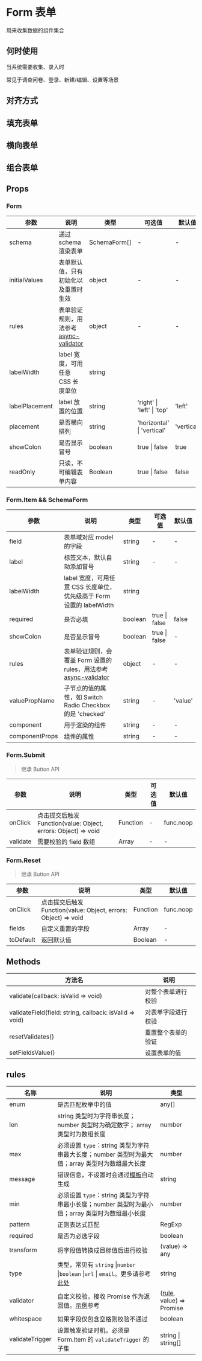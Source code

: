 # Form 表单

用来收集数据的组件集合

## 何时使用

当系统需要收集、录入时

常见于调查问卷、登录、新建/编辑、设置等场景

## 对齐方式


<DemoAlign />

## 填充表单


<DemoFillform />

## 横向表单


<DemoRow />

## 组合表单


<DemoSynthetic />

<!--  ## 双列表单


<DemoTwoCol />

## 表单验证


<DemoCheck /> -->

## Props

### Form

| 参数           | 说明                                                                                  | 类型         | 可选值                     | 默认值     |
| -------------- | ------------------------------------------------------------------------------------- | ------------ | -------------------------- | ---------- |
| schema         | 通过 schema 渲染表单                                                                  | SchemaForm[] | -                          | -          |
| initialValues  | 表单默认值，只有初始化以及重置时生效                                                  | object       | -                          | -          |
| rules          | 表单验证规则，用法参考 [async-validator](https://github.com/yiminghe/async-validator) | object       | -                          | -          |
| labelWidth     | label 宽度，可用任意 CSS 长度单位                                                     | string       |                            |
| labelPlacement | label 放置的位置                                                                      | string       | 'right' \| 'left' \| 'top' | 'left'     |
| placement      | 是否横向排列                                                                          | string       | 'horizontal' \| 'vertical' | 'vertical' |
| showColon      | 是否显示冒号                                                                          | boolean      | true \| false              | true       |
| readOnly       | 只读，不可编辑表单内容                                                                | Boolean      | true \| false              | false      |

### Form.Item && SchemaForm

| 参数           | 说明                                                                                                            | 类型    | 可选值        | 默认值  |
| -------------- | --------------------------------------------------------------------------------------------------------------- | ------- | ------------- | ------- |
| field          | 表单域对应 model 的字段                                                                                         | string  | -             | -       |
| label          | 标签文本，默认自动添加冒号                                                                                      | string  | -             | -       |
| labelWidth     | label 宽度，可用任意 CSS 长度单位，优先级高于 Form 设置的 labelWidth                                            | string  |               |
| required       | 是否必填                                                                                                        | boolean | true \| false | false   |
| showColon      | 是否显示冒号                                                                                                    | boolean | true \| false | -       |
| rules          | 表单验证规则，会覆盖 Form 设置的 rules，用法参考 [async-validator](https://github.com/yiminghe/async-validator) | object  | -             | -       |
| valuePropName  | 子节点的值的属性，如 Switch Radio Checkbox 的是 'checked'                                                       | string  | -             | 'value' |
| component      | 用于渲染的组件                                                                                                  | string  | -             | -       |
| componentProps | 组件的属性                                                                                                      | string  | -             | -       |

### Form.Submit

> 继承 Button API

| 参数     | 说明                                                           | 类型     | 可选值 | 默认值    |
| -------- | -------------------------------------------------------------- | -------- | ------ | --------- |
| onClick  | 点击提交后触发 Function(value: Object, errors: Object) => void | Function | -      | func.noop |
| validate | 需要校验的 field 数组                                          | Array    | -      | -         |

### Form.Reset

> 继承 Button API

| 参数      | 说明                                                           | 类型     | 默认值    |
| --------- | -------------------------------------------------------------- | -------- | --------- |
| onClick   | 点击提交后触发 Function(value: Object, errors: Object) => void | Function | func.noop |
| fields    | 自定义重置的字段                                               | Array    | -         |
| toDefault | 返回默认值                                                     | Boolean  | -         |

## Methods

| 方法名                                                  | 说明               |
| ------------------------------------------------------- | ------------------ |
| validate(callback: isValid => void)                     | 对整个表单进行校验 |
| validateField(field: string, callback: isValid => void) | 对表单字段进行校验 |
| resetValidates()                                        | 重置整个表单的验证 |
| setFieldsValue()                                        | 设置表单的值       |

## rules

| 名称            | 说明                                                                                                                                | 类型                              |
| --------------- | ----------------------------------------------------------------------------------------------------------------------------------- | --------------------------------- |
| enum            | 是否匹配枚举中的值                                                                                                                  | any[]                             |
| len             | string 类型时为字符串长度；number 类型时为确定数字； array 类型时为数组长度                                                         | number                            |
| max             | 必须设置 `type`：string 类型为字符串最大长度；number 类型时为最大值；array 类型时为数组最大长度                                     | number                            |
| message         | 错误信息，不设置时会通过[模板](#validateMessages)自动生成                                                                           | string                            |
| min             | 必须设置 `type`：string 类型为字符串最小长度；number 类型时为最小值；array 类型时为数组最小长度                                     | number                            |
| pattern         | 正则表达式匹配                                                                                                                      | RegExp                            |
| required        | 是否为必选字段                                                                                                                      | boolean                           |
| transform       | 将字段值转换成目标值后进行校验                                                                                                      | (value) => any                    |
| type            | 类型，常见有 `string` \|`number` \|`boolean` \|`url` \| `email`。更多请参考[此处](https://github.com/yiminghe/async-validator#type) | string                            |
| validator       | 自定义校验，接收 Promise 作为返回值。[示例](#components-form-demo-register)参考                                                     | ([rule](#Rule), value) => Promise |
| whitespace      | 如果字段仅包含空格则校验不通过                                                                                                      | boolean                           |
| validateTrigger | 设置触发验证时机，必须是 Form.Item 的 `validateTrigger` 的子集                                                                      | string \| string[]                |
